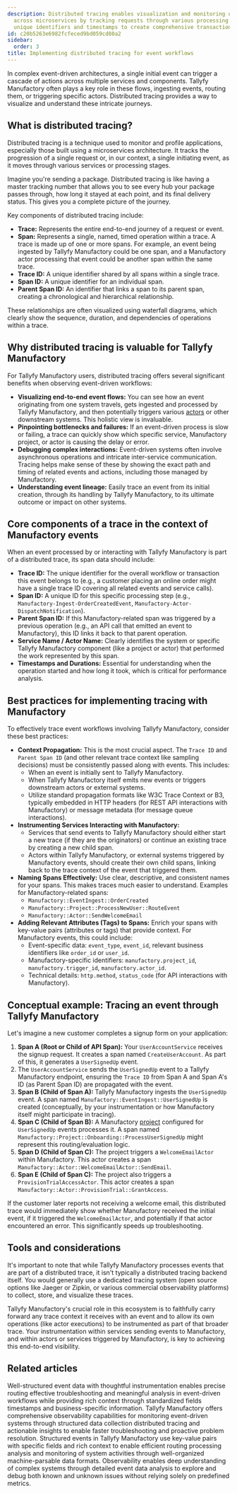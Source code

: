 ```yaml
---
description: Distributed tracing enables visualization and monitoring of event flows
  across microservices by tracking requests through various processing stages using
  unique identifiers and timestamps to create comprehensive transaction views.
id: c20b5263e6982fcfeced9bd059cd80a2
sidebar:
  order: 3
title: Implementing distributed tracing for event workflows
---
```


In complex event-driven architectures, a single initial event can trigger a cascade of actions across multiple services and components. Tallyfy Manufactory often plays a key role in these flows, ingesting events, routing them, or triggering specific actors. Distributed tracing provides a way to visualize and understand these intricate journeys.

## What is distributed tracing?

Distributed tracing is a technique used to monitor and profile applications, especially those built using a microservices architecture. It tracks the progression of a single request or, in our context, a single initiating event, as it moves through various services or processing stages. 

Imagine you're sending a package. Distributed tracing is like having a master tracking number that allows you to see every hub your package passes through, how long it stayed at each point, and its final delivery status. This gives you a complete picture of the journey.

Key components of distributed tracing include:

*   **Trace:** Represents the entire end-to-end journey of a request or event.
*   **Span:** Represents a single, named, timed operation within a trace. A trace is made up of one or more spans. For example, an event being ingested by Tallyfy Manufactory could be one span, and a Manufactory actor processing that event could be another span within the same trace.
*   **Trace ID:** A unique identifier shared by all spans within a single trace.
*   **Span ID:** A unique identifier for an individual span.
*   **Parent Span ID:** An identifier that links a span to its parent span, creating a chronological and hierarchical relationship.

These relationships are often visualized using waterfall diagrams, which clearly show the sequence, duration, and dependencies of operations within a trace.

## Why distributed tracing is valuable for Tallyfy Manufactory

For Tallyfy Manufactory users, distributed tracing offers several significant benefits when observing event-driven workflows:

*   **Visualizing end-to-end event flows:** You can see how an event originating from one system travels, gets ingested and processed by Tallyfy Manufactory, and then potentially triggers various [actors](/products/manufactory/actors/) or other downstream systems. This holistic view is invaluable.
*   **Pinpointing bottlenecks and failures:** If an event-driven process is slow or failing, a trace can quickly show which specific service, Manufactory project, or actor is causing the delay or error.
*   **Debugging complex interactions:** Event-driven systems often involve asynchronous operations and intricate inter-service communication. Tracing helps make sense of these by showing the exact path and timing of related events and actions, including those managed by Manufactory.
*   **Understanding event lineage:** Easily trace an event from its initial creation, through its handling by Tallyfy Manufactory, to its ultimate outcome or impact on other systems.

## Core components of a trace in the context of Manufactory events

When an event processed by or interacting with Tallyfy Manufactory is part of a distributed trace, its span data should include:

*   **Trace ID:** The unique identifier for the overall workflow or transaction this event belongs to (e.g., a customer placing an online order might have a single trace ID covering all related events and service calls).
*   **Span ID:** A unique ID for this specific processing step (e.g., `Manufactory-Ingest-OrderCreatedEvent`, `Manufactory-Actor-DispatchNotification`).
*   **Parent Span ID:** If this Manufactory-related span was triggered by a previous operation (e.g., an API call that emitted an event to Manufactory), this ID links it back to that parent operation.
*   **Service Name / Actor Name:** Clearly identifies the system or specific Tallyfy Manufactory component (like a project or actor) that performed the work represented by this span.
*   **Timestamps and Durations:** Essential for understanding when the operation started and how long it took, which is critical for performance analysis.

## Best practices for implementing tracing with Manufactory

To effectively trace event workflows involving Tallyfy Manufactory, consider these best practices:

*   **Context Propagation:** This is the most crucial aspect. The `Trace ID` and `Parent Span ID` (and other relevant trace context like sampling decisions) must be consistently passed along with events. This includes:
    *   When an event is initially sent to Tallyfy Manufactory.
    *   When Tallyfy Manufactory itself emits new events or triggers downstream actors or external systems.
    *   Utilize standard propagation formats like W3C Trace Context or B3, typically embedded in HTTP headers (for REST API interactions with Manufactory) or message metadata (for message queue interactions).
*   **Instrumenting Services Interacting with Manufactory:**
    *   Services that send events to Tallyfy Manufactory should either start a new trace (if they are the originators) or continue an existing trace by creating a new child span.
    *   Actors within Tallyfy Manufactory, or external systems triggered by Manufactory events, should create their own child spans, linking back to the trace context of the event that triggered them.
*   **Naming Spans Effectively:** Use clear, descriptive, and consistent names for your spans. This makes traces much easier to understand. Examples for Manufactory-related spans:
    *   `Manufactory::EventIngest::OrderCreated`
    *   `Manufactory::Project::ProcessNewUser::RouteEvent`
    *   `Manufactory::Actor::SendWelcomeEmail`
*   **Adding Relevant Attributes (Tags) to Spans:** Enrich your spans with key-value pairs (attributes or tags) that provide context. For Manufactory events, this could include:
    *   Event-specific data: `event_type`, `event_id`, relevant business identifiers like `order_id` or `user_id`.
    *   Manufactory-specific identifiers: `manufactory.project_id`, `manufactory.trigger_id`, `manufactory.actor_id`.
    *   Technical details: `http.method`, `status_code` (for API interactions with Manufactory).

## Conceptual example: Tracing an event through Tallyfy Manufactory

Let's imagine a new customer completes a signup form on your application:

1.  **Span A (Root or Child of API Span):** Your `UserAccountService` receives the signup request. It creates a span named `CreateUserAccount`. As part of this, it generates a `UserSignedUp` event.
2.  The `UserAccountService` sends the `UserSignedUp` event to a Tallyfy Manufactory endpoint, ensuring the `Trace ID` from Span A and Span A's ID (as Parent Span ID) are propagated with the event.
3.  **Span B (Child of Span A):** Tallyfy Manufactory ingests the `UserSignedUp` event. A span named `Manufactory::EventIngest::UserSignedUp` is created (conceptually, by your instrumentation or how Manufactory itself might participate in tracing).
4.  **Span C (Child of Span B):** A Manufactory [project](/products/manufactory/projects/) configured for `UserSignedUp` events processes it. A span named `Manufactory::Project::Onboarding::ProcessUserSignedUp` might represent this routing/evaluation logic.
5.  **Span D (Child of Span C):** The project triggers a `WelcomeEmailActor` within Manufactory. This actor creates a span `Manufactory::Actor::WelcomeEmailActor::SendEmail`.
6.  **Span E (Child of Span C):** The project also triggers a `ProvisionTrialAccessActor`. This actor creates a span `Manufactory::Actor::ProvisionTrial::GrantAccess`.

If the customer later reports not receiving a welcome email, this distributed trace would immediately show whether Manufactory received the initial event, if it triggered the `WelcomeEmailActor`, and potentially if that actor encountered an error. This significantly speeds up troubleshooting.

## Tools and considerations

It's important to note that while Tallyfy Manufactory processes events that are part of a distributed trace, it isn't typically a distributed tracing backend itself. You would generally use a dedicated tracing system (open source options like Jaeger or Zipkin, or various commercial observability platforms) to collect, store, and visualize these traces.

Tallyfy Manufactory's crucial role in this ecosystem is to faithfully carry forward any trace context it receives with an event and to allow its own operations (like actor executions) to be instrumented as part of that broader trace. Your instrumentation within services sending events to Manufactory, and within actors or services triggered by Manufactory, is key to achieving this end-to-end visibility. 


## Related articles
<CardGrid>
<LinkTitleCard header="<b>Best Practices > Best practices for instrumenting applications</b>" href="/products/manufactory/best-practices/instrumenting-applications-for-manufactory/" > Well-structured event data with thoughtful instrumentation enables precise routing effective troubleshooting and meaningful analysis in event-driven workflows while providing rich context through standardized fields timestamps and business-specific information. </LinkTitleCard>
<LinkTitleCard header="<b>Manufactory > Introduction to observability best practices</b>" href="/products/manufactory/best-practices/" > Tallyfy Manufactory offers comprehensive observability capabilities for monitoring event-driven systems through structured data collection distributed tracing and actionable insights to enable faster troubleshooting and proactive problem resolution. </LinkTitleCard>
<LinkTitleCard header="<b>Best Practices > Understanding structured events</b>" href="/products/manufactory/best-practices/understanding-structured-events/" > Structured events in Tallyfy Manufactory use key-value pairs with specific fields and rich context to enable efficient routing processing analysis and monitoring of system activities through well-organized machine-parsable data formats. </LinkTitleCard>
<LinkTitleCard header="<b>Best Practices > What is observability?</b>" href="/products/manufactory/best-practices/what-is-observability/" > Observability enables deep understanding of complex systems through detailed event data analysis to explore and debug both known and unknown issues without relying solely on predefined metrics. </LinkTitleCard>
</CardGrid>